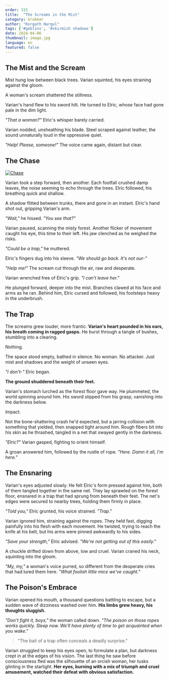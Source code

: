 ```yaml
---
order: 315
title:  "The Screams in the Mist"
category: Grukmar
author: "Korgath Nargul"
tags: ['#goblins', '#skirmish shadows']
date: 2024-04-06
thumbnail: image.jpg
language: en
featured: false
---
```


## The Mist and the Scream

Mist hung low between black trees. Varian squinted, his eyes straining against the gloom. 

A woman's scream shattered the stillness.

Varian's hand flew to his sword hilt. He turned to Elric, whose face had gone pale in the dim light.

*"That a woman?"* Elric's whisper barely carried.

Varian nodded, unsheathing his blade. Steel scraped against leather, the sound unnaturally loud in the oppressive quiet.

*"Help! Please, someone!"* The voice came again, distant but clear.

## The Chase

[![Chase](https://i.imgur.com/dzGbmsn.jpg)](https://i.imgur.com/dzGbmsn.jpg)

Varian took a step forward, then another. Each footfall crushed damp leaves, the noise seeming to echo through the trees. Elric followed, his breathing quick and shallow.

A shadow flitted between trunks, there and gone in an instant. Elric's hand shot out, gripping Varian's arm.

*"Wait,"* he hissed. *"You see that?"*

Varian paused, scanning the misty forest. Another flicker of movement caught his eye, this time to their left. His jaw clenched as he weighed the risks.

*"Could be a trap,"* he muttered.

Elric's fingers dug into his sleeve. *"We should go back. It's not our-"*

*"Help me!"* The scream cut through the air, raw and desperate.

Varian wrenched free of Elric's grip. *"I can't leave her."*

He plunged forward, deeper into the mist. Branches clawed at his face and arms as he ran. Behind him, Elric cursed and followed, his footsteps heavy in the underbrush.

## The Trap

The screams grew louder, more frantic. **Varian's heart pounded in his ears, his breath coming in ragged gasps.** He burst through a tangle of bushes, stumbling into a clearing.

Nothing.

The space stood empty, bathed in silence. No woman. No attacker. Just mist and shadows and the weight of unseen eyes.

*"I don't-"* Elric began.

**The ground shuddered beneath their feet.**

Varian's stomach lurched as the forest floor gave way. He plummeted, the world spinning around him. His sword slipped from his grasp, vanishing into the darkness below.

Impact.

Not the bone-shattering crash he'd expected, but a jarring collision with something that yielded, then snapped tight around him. Rough fibers bit into his skin as he thrashed, tangled in a net that swayed gently in the darkness.

*"Elric?"* Varian gasped, fighting to orient himself.

A groan answered him, followed by the rustle of rope. *"Here. Damn it all, I'm here."*

## The Ensnaring

Varian's eyes adjusted slowly. He felt Elric's form pressed against him, both of them tangled together in the same net. They lay sprawled on the forest floor, ensnared in a trap that had sprung from beneath their feet. The net's edges were secured to nearby trees, holding them firmly in place.

*"Told you,"* Elric grunted, his voice strained. *"Trap."*

Varian ignored him, straining against the ropes. They held fast, digging painfully into his flesh with each movement. He twisted, trying to reach the knife at his belt, but his arms were pinned awkwardly to his sides.

*"Save your strength,"* Elric advised. *"We're not getting out of this easily."*

A chuckle drifted down from above, low and cruel. Varian craned his neck, squinting into the gloom. 

*"My, my,"* a woman's voice purred, so different from the desperate cries that had lured them here. *"What foolish little mice we've caught."*

## The Poison's Embrace

Varian opened his mouth, a thousand questions battling to escape, but a sudden wave of dizziness washed over him. **His limbs grew heavy, his thoughts sluggish.**

*"Don't fight it, boys,"* the woman called down. *"The poison on those ropes works quickly. Sleep now. We'll have plenty of time to get acquainted when you wake."*

> "The bait of a trap often conceals a deadly surprise."

Varian struggled to keep his eyes open, to formulate a plan, but darkness crept in at the edges of his vision. The last thing he saw before consciousness fled was the silhouette of an orcish woman, her tusks glinting in the starlight. **Her eyes, burning with a mix of triumph and cruel amusement, watched their defeat with obvious satisfaction.**